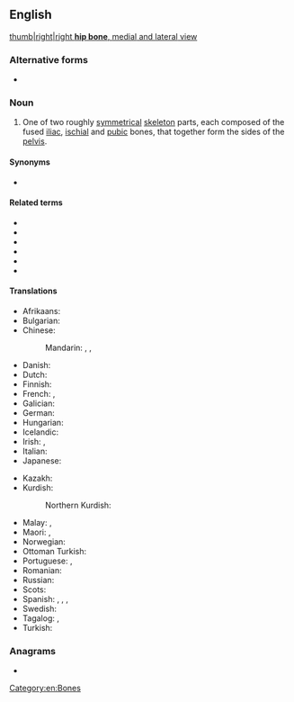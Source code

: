 {{also|hipbone}}
==English==
{{wikipedia}}
[[image:808_Hip_Bone.jpg|thumb|right|right '''hip bone''', [[medial]] and [[lateral]] view]]

===Alternative forms===
* {{l|en|hipbone}}

===Noun===
{{en-noun}}

# {{lb|en|anatomy}} One of two roughly [[symmetrical]] [[skeleton]] parts, each composed of the fused [[iliac]], [[ischial]] and [[pubic]] bones, that together form the sides of the [[pelvis]].

====Synonyms====
* {{l|en|innominate bone}}

====Related terms====
* {{l|en|acetabulum}}
* {{l|en|ilium}}
* {{l|en|ischium}}
* {{l|en|os coxae}}
* {{l|en|pelvis}}
* {{l|en|pubis}}

====Translations====
{{trans-top|bone}}
* Afrikaans: {{t|af|heupbeen}}
* Bulgarian: {{t|bg|тазова кост|f}}
* Chinese:
*: Mandarin: {{t+|cmn|髖骨|sc=Hani}}, {{t+|cmn|髋骨|tr=kuāngǔ|sc=Hani}}, {{t+|cmn|胯骨|tr=kuàgǔ|sc=Hani}}
* Danish: {{t|da|hofteben|n}}
* Dutch: {{t+|nl|heupbeen|n}}
* Finnish: {{t+|fi|lonkkaluu}}
* French: {{t|fr|os de la hanche|m}}, {{t+|fr|os coxal|m}}
* Galician: {{t-needed|gl}}
* German: {{t+|de|Hüftknochen|m}}
* Hungarian: {{t+|hu|medencecsont}}
* Icelandic: {{t+|is|mjaðmarbein|n}}
* Irish: {{t|ga|cnámh na corróige|f}}, {{t|ga|cnámh an chromáin|f}}
* Italian: {{t-needed|it}}
* Japanese: {{t|ja|寛骨|tr=かんこつ, kankotsu|sc=Jpan}}
{{trans-mid}}
* Kazakh: {{t|kk|жамбас сүйек}}
* Kurdish:
*: Northern Kurdish: {{t|kmr|hestiyê qorikê}}
* Malay: {{t|ms|tulang pinggul}}, {{t|ms|tulang inominat}}
* Maori: {{t|mi|himu}}, {{t|mi|pōrori}}
* Norwegian: {{t|no|hoftebein}}
* Ottoman Turkish: {{t|ota|ورك|tr=verek}}
* Portuguese: {{t+|pt|anca|f}} {{qualifier|Portugal}}, {{t|pt|osso do quadril|m}} {{qualifier|Brazil}}
* Romanian: {{t+|ro|os coxal|n}}
* Russian: {{t|ru|[[тазовый|та́зовая]] [[кость]]|f}}
* Scots: {{t|sco|hurkle-bane}}
* Spanish: {{t|es|hueso de la cadera|m}}, {{t+|es|coxal|m}}, {{t|es|hueso coxal|m}}, {{t|es|hueso innominado|m}}
* Swedish: {{t|sv|höftben|n}}
* Tagalog: {{t|tl|balisakang}}, {{t|tl|himulurin}}
* Turkish: {{t+|tr|verek}}
{{trans-bottom}}

===Anagrams===
* {{anagrams|en|a=behinop|hopbine}}

[[Category:en:Bones]]
